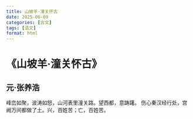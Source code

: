 ```yaml
---
title: 山坡羊·潼关怀古
date: 2025-06-09
categories: [古文]
tags: [语文]
format: html
---
```

# 《山坡羊·潼关怀古》
## 元·张养浩
峰峦如聚，波涛如怒，山河表里潼关路。望西都，意踌躇。 伤心秦汉经行处，宫阙万间都做了土。兴，百姓苦；亡，百姓苦。